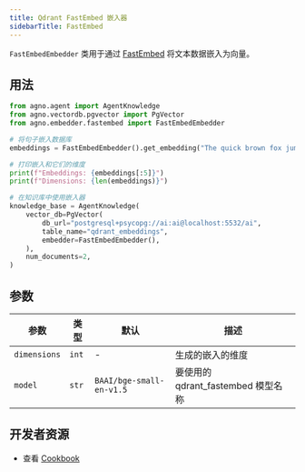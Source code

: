 ```yaml
---
title: Qdrant FastEmbed 嵌入器
sidebarTitle: FastEmbed
---
```


`FastEmbedEmbedder` 类用于通过 [FastEmbed](https://qdrant.github.io/fastembed/) 将文本数据嵌入为向量。

## 用法

```python cookbook/embedders/qdrant_fastembed.py
from agno.agent import AgentKnowledge
from agno.vectordb.pgvector import PgVector
from agno.embedder.fastembed import FastEmbedEmbedder

# 将句子嵌入数据库
embeddings = FastEmbedEmbedder().get_embedding("The quick brown fox jumps over the lazy dog.")

# 打印嵌入和它们的维度
print(f"Embeddings: {embeddings[:5]}")
print(f"Dimensions: {len(embeddings)}")

# 在知识库中使用嵌入器
knowledge_base = AgentKnowledge(
    vector_db=PgVector(
        db_url="postgresql+psycopg://ai:ai@localhost:5532/ai",
        table_name="qdrant_embeddings",
        embedder=FastEmbedEmbedder(),
    ),
    num_documents=2,
)
```

## 参数

| 参数    | 类型  | 默认                  | 描述                                   |
| ------- | ----- | -------------------- | -------------------------------------- |
| `dimensions` | `int` | -                    | 生成的嵌入的维度                       |
| `model`      | `str` | `BAAI/bge-small-en-v1.5` | 要使用的 qdrant_fastembed 模型名称 |

## 开发者资源
- 查看 [Cookbook](https://github.com/agno-agi/agno/blob/main/cookbook/agent_concepts/knowledge/embedders/qdrant_fastembed.py)